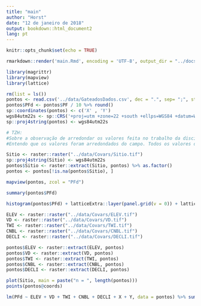 ```yaml
---
title: "main"
author: "Horst"
date: "12 de janeiro de 2018"
output: bookdown::html_document2
lang: pt
---
```


```r
knitr::opts_chunk$set(echo = TRUE)
```

```r
rmarkdown::render('main.Rmd', encoding = 'UTF-8', output_dir = "../docs")
```

```r
library(magrittr)
library(mapview)
library(lattice)
```

```r
rm(list = ls())
pontos <- read.csv('../data/GateadosDados.csv', dec = ".", sep= ";", stringsAsFactors = FALSE)
pontos$PFd <- pontos$PF / 10 %>% round()
sp::coordinates(pontos) <- c('X' , 'Y')
wgs84utm22s <- sp::CRS('+proj=utm +zone=22 +south +ellps=WGS84 +datum=WGS84 +units=m +no_defs')
sp::proj4string(pontos) <- wgs84utm22s

# TZH: 
#Sobre a observação de arredondar os valores feita no trabalho da disciplina:
#Entendo que os valores foram arredondados do campo. Todos os valores de profundidade foram tomados como sendo múltiplos de 0,5 dm. Na planilha original eles foram anotados como sendo em centímetros. Entendo que não é certo usar a medida de centímetro pela questão da precisão com que os números foram obtidos. O arredondamento que tu se refere é dos valores 1,5 e 5,5 para inteiros? Pq da forma que esta no script os valores não mudaram (nem usando o parâmetro digits = 0 da função round) por causa da precisão. Pode me explicar melhor o que tu quis dizer?
```

```r
Sitio <- raster::raster("../data/Covars/Sitio.tif")
sp::proj4string(Sitio) <- wgs84utm22s
pontos$Sitio <- raster::extract(Sitio, pontos) %>% as.factor()
pontos <- pontos[!is.na(pontos$Sitio), ]
```

```r
mapview(pontos, zcol = "PFd")
```

```r
summary(pontos$PFd)
```

```r
histogram(pontos$PFd) + latticeExtra::layer(panel.grid(v = 0)) + latticeExtra::layer(panel.rug(pontos$PFd))
```

```r
ELEV <- raster::raster("../data/Covars/ELEV.tif")
VD <- raster::raster("../data/Covars/VD.tif")
TWI <- raster::raster("../data/Covars/TWI.tif")
CNBL <- raster::raster("../data/Covars/CNBL.tif")
DECLI <- raster::raster("../data/Covars/DECLI.tif")
```

```r
pontos$ELEV <- raster::extract(ELEV, pontos)
pontos$VD <- raster::extract(VD, pontos)
pontos$TWI <- raster::extract(TWI, pontos)
pontos$CNBL <- raster::extract(CNBL, pontos)
pontos$DECLI <- raster::extract(DECLI, pontos)
```

```r
plot(Sitio, main = paste("n = ", length(pontos)))
points(pontos@coords)
```

```r
lm(PFd ~ ELEV + VD + TWI + CNBL + DECLI + X + Y, data = pontos) %>% summary()
```
